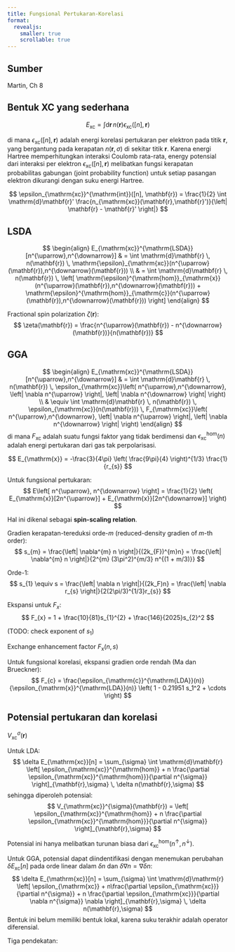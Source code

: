 ```yaml
---
title: Fungsional Pertukaran-Korelasi
format:
  revealjs:
    smaller: true
    scrollable: true
---
```


## Sumber

Martin, Ch 8

## Bentuk XC yang sederhana

$$
E_{\mathrm{xc}} = \int \mathrm{d}\mathbf{r}\, n(\mathbf{r}) \epsilon_{\mathrm{xc}}([n],\mathbf{r})
$$

di mana $\epsilon_{\mathrm{xc}}([n], \mathbf{r})$ adalah energi korelasi pertukaran
per elektron pada titik $\mathbf{r}$, yang bergantung pada kerapatan $n(\mathbf{r},\sigma)$
di sekitar titik $\mathbf{r}$.
Karena energi Hartree memperhitungkan interaksi Coulomb rata-rata, energy potensial
dari interaksi per elektron $\epsilon_{\mathrm{xc}}([n], \mathbf{r})$ melibatkan
fungsi kerapatan probabilitas gabungan (joint probability function) untuk setiap
pasangan elektron dikurangi dengan suku energi Hartree.


$$
\epsilon_{\mathrm{xc}}^{\mathrm{int}}([n], \mathbf{r}) =
\frac{1}{2} \int \mathrm{d}\mathbf{r}'
\frac{n_{\mathrm{xc}}(\mathbf{r},\mathbf{r}')}{\left| \mathbf{r} - \mathbf{r}' \right|}
$$


## LSDA

$$
\begin{align}
E_{\mathrm{xc}}^{\mathrm{LSDA}}[n^{\uparrow},n^{\downarrow}] & =
\int \mathrm{d}\mathbf{r} \, n(\mathbf{r}) \,
\mathrm{\epsilon}_{\mathrm{xc}}(n^{\uparrow}(\mathbf{r}),n^{\downarrow}(\mathbf{r})) \\
& = \int \mathrm{d}\mathbf{r} \, n(\mathbf{r}) \,
\left[
\mathrm{\epsilon}^{\mathrm{hom}}_{\mathrm{x}}(n^{\uparrow}(\mathbf{r}),n^{\downarrow}(\mathbf{r})) +
\mathrm{\epsilon}^{\mathrm{hom}}_{\mathrm{c}}(n^{\uparrow}(\mathbf{r}),n^{\downarrow}(\mathbf{r}))
\right]
\end{align}
$$

Fractional spin polarization $\zeta(\mathbf{r})$:
$$
\zeta(\mathbf{r}) = \frac{n^{\uparrow}(\mathbf{r}) - n^{\downarrow}(\mathbf{r})}{n(\mathbf{r})}
$$


## GGA

$$
\begin{align}
E_{\mathrm{xc}}^{\mathrm{LSDA}}[n^{\uparrow},n^{\downarrow}] & =
\int \mathrm{d}\mathbf{r} \, n(\mathbf{r}) \, \epsilon_{\mathrm{xc}}\left(
  n^{\uparrow},n^{\downarrow},
\left| \nabla n^{\uparrow} \right|, \left| \nabla n^{\downarrow} \right|
\right) \\
& \equiv 
\int \mathrm{d}\mathbf{r} \, n(\mathbf{r}) \, \epsilon_{\mathrm{xc}}(n(\mathbf{r})) \,
F_{\mathrm{xc}}\left(
  n^{\uparrow},n^{\downarrow},
\left| \nabla n^{\uparrow} \right|, \left| \nabla n^{\downarrow} \right|
\right)
\end{align}
$$
di mana $F_{\mathrm{xc}}$ adalah suatu fungsi faktor yang tidak berdimensi dan
$\epsilon^{\mathrm{hom}}_{\mathrm{xc}}(n)$ adalah energi pertukaran dari gas tak perpolarisasi.

$$
E_{\mathrm{x}} = -\frac{3}{4\pi} \left( \frac{9\pi}{4} \right)^{1/3} \frac{1}{r_{s}}
$$


Untuk fungsional pertukaran:
$$
E\left[ n^{\uparrow}, n^{\downarrow} \right] = \frac{1}{2} \left(
 E_{\mathrm{x}}[2n^{\uparrow}] + E_{\mathrm{x}}[2n^{\downarrow}]
\right)
$$

Hal ini dikenal sebagai **spin-scaling relation**.

Gradien kerapatan-tereduksi orde-$m$
(reduced-density gradien of $m$-th order):
$$
s_{m} = \frac{\left| \nabla^{m} n \right|}{(2k_{F})^{m}n} =
\frac{\left| \nabla^{m} n \right|}{2^{m} (3\pi^2)^{m/3} n^{(1 + m/3)}}
$$

Orde-1:
$$
s_{1} \equiv s = \frac{\left| \nabla n \right|}{(2k_F)n} =
\frac{\left| \nabla r_{s} \right|}{2(2\pi/3)^{1/3}r_{s}}
$$

Ekspansi untuk $F_{x}$:
$$
F_{x} = 1 + \frac{10}{81}s_{1}^{2} + \frac{146}{2025}s_{2}^2
$$

(TODO: check exponent of $s_1$)

Exchange enhancement factor $F_{\mathrm{x}}(n,s)$

Untuk fungsional korelasi, ekspansi gradien orde rendah (Ma dan Brueckner):
$$
F_{c} = \frac{\epsilon_{\mathrm{c}}^{\mathrm{LDA}}(n)}{\epsilon_{\mathrm{x}}^{\mathrm{LDA}}(n)}
\left( 1 - 0.21951 s_1^2 + \cdots \right)
$$

## Potensial pertukaran dan korelasi

$V_{\mathrm{xc}}^{\sigma}(\mathbf{r})$

Untuk LDA:
$$
\delta E_{\mathrm{xc}}[n] = \sum_{\sigma} \int \mathrm{d}\mathbf{r} \left[
\epsilon_{\mathrm{xc}}^{\mathrm{hom}} +
n \frac{\partial \epsilon_{\mathrm{xc}}^{\mathrm{hom}}}{\partial n^{\sigma}}
\right]_{\mathbf{r},\sigma} \, \delta n(\mathbf{r},\sigma)
$$
sehingga diperoleh potensial:
$$
V_{\mathrm{xc}}^{\sigma}(\mathbf{r}) =
\left[
\epsilon_{\mathrm{xc}}^{\mathrm{hom}} +
n \frac{\partial \epsilon_{\mathrm{xc}}^{\mathrm{hom}}}{\partial n^{\sigma}}
\right]_{\mathbf{r},\sigma}
$$

Potensial ini hanya melibatkan turunan biasa dari
$\epsilon_{\mathrm{xc}}^{\mathrm{hom}}(n^{\uparrow},n^{\downarrow})$.

Untuk GGA, potensial dapat diindentifikasi dengan menemukan perubahan
$\delta E_{\mathrm{xc}}[n]$ pada orde linear dalam $\delta n$ dan
$\delta \nabla n = \nabla \delta n$:
$$
\delta E_{\mathrm{xc}}[n] = \sum_{\sigma} \int \mathrm{d}\mathrm{r}
\left[
\epsilon_{\mathrm{xc}} + n\frac{\partial \epsilon_{\mathrm{xc}}}{\partial n^{\sigma}} +
n \frac{\partial \epsilon_{\mathrm{xc}}}{\partial \nabla n^{\sigma}} \nabla
\right]_{\mathbf{r},\sigma} \, \delta n(\mathbf{r},\sigma)
$$
Bentuk ini belum memiliki bentuk lokal, karena suku terakhir adalah operator diferensial.

Tiga pendekatan: